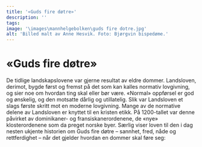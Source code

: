 ```yaml
---
title: '«Guds fire døtre»'
description: ''
tags:
image: '\images\mannhelgebolken\guds fire dotre.jpg'
alt: 'Billed malt av Anne Hesvik. Foto: Bjørgvin bispedøme.'
---
```




# «Guds fire døtre»

<Spacer height={40}/>


<Container stil="initial side">
    De tidlige landskapslovene var gjerne resultat av eldre dommer. 
    Landsloven, derimot, bygde først og fremst på det som kan kalles normativ lovgivning, og sier noe om hvordan ting skal eller bør være. 
    «Normal» oppførsel er god og ønskelig, og den motsatte dårlig og utillatelig. 
    Slik var Landsloven et slags første skritt mot en moderne lovgivning. 
    Mange av de normative delene av Landsloven er knyttet til en kristen etikk. 
    På 1200-tallet var denne påvirket av dominikaner- og fransiskanerordenene, de «nye» klosterordenene som da preget norske byer. 
    Særlig viser loven til den i dag nesten ukjente historien om Guds fire døtre – sannhet, fred, nåde og rettferdighet – når det gjelder hvordan en dommer skal føre seg: 
</Container>

<Blockquote
    quote='«De fire søstrene er Miskunn, Sannhet, Rettferdighet og Fredsommelighet. 
        Miskunn plikter å påse at det ikke kommer vondskap eller hat i dommer. 
        Sannhet skal passe på at løgn ikke blir båret fram. 
        Rettferdighet plikter å påse at urett ikke gjør skade på rettferdige dommer. 
        Fredsommelighet plikter å påse at ingen blir idømt en hard fellende dom med vrede, inntil rett dom faller.»' 
    footer='Mannhelgebolken, kapitel 18' />

<Spacer height={40}/>

<Work id="ubb-diplom-0130" />
<Spacer height={170}/>